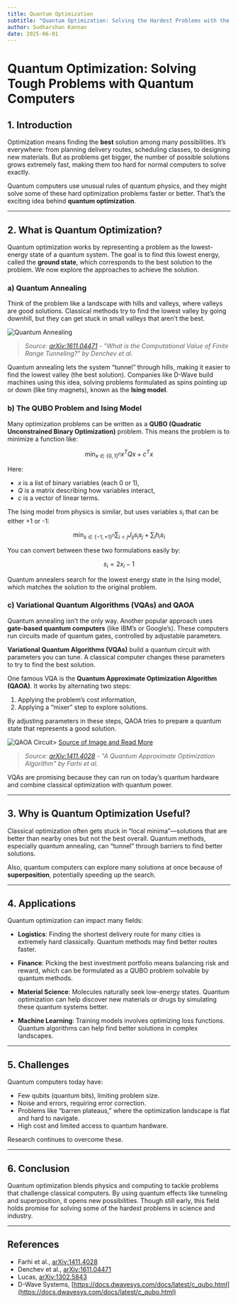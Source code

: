 ```yaml
---
title: Quantum Optimization
subtitle: "Quantum Optimization: Solving the Hardest Problems with the Weirdest Tools(medium)"
author: Sudharshan Kannan
date: 2025-06-01
---
```



# Quantum Optimization: Solving Tough Problems with Quantum Computers

## 1. Introduction

Optimization means finding the **best** solution among many possibilities. It’s everywhere: from planning delivery routes, scheduling classes, to designing new materials. But as problems get bigger, the number of possible solutions grows extremely fast, making them too hard for normal computers to solve exactly.

Quantum computers use unusual rules of quantum physics, and they might solve some of these hard optimization problems faster or better. That’s the exciting idea behind **quantum optimization**.

---

## 2. What is Quantum Optimization?

Quantum optimization works by representing a problem as the lowest-energy state of a quantum system. The goal is to find this lowest energy, called the **ground state**, which corresponds to the best solution to the problem. We now explore the approaches to achieve the solution.

### a) Quantum Annealing

Think of the problem like a landscape with hills and valleys, where valleys are good solutions. Classical methods try to find the lowest valley by going downhill, but they can get stuck in small valleys that aren’t the best.

![Quantum Annealing](../../../assets/post/qoptimization/yourimage.png) 

> *Source: [arXiv:1611.04471](https://arxiv.org/abs/1611.04471) - "What is the Computational Value of Finite Range Tunneling?" by Denchev et al.*

Quantum annealing lets the system “tunnel” through hills, making it easier to find the lowest valley (the best solution). Companies like D-Wave build machines using this idea, solving problems formulated as spins pointing up or down (like tiny magnets), known as the **Ising model**.

### b) The QUBO Problem and Ising Model

Many optimization problems can be written as a **QUBO (Quadratic Unconstrained Binary Optimization)** problem. This means the problem is to minimize a function like:

$$
\min_{x \in \{0,1\}^n} x^T Q x + c^T x
$$

Here:

- $x$ is a list of binary variables (each 0 or 1),
- $Q$ is a matrix describing how variables interact,
- $c$ is a vector of linear terms.

The Ising model from physics is similar, but uses variables $s_i$ that can be either +1 or -1:

$$
\min_{s \in \{-1, +1\}^n} \sum_{i < j} J_{ij} s_i s_j + \sum_i h_i s_i
$$

You can convert between these two formulations easily by:

$$
s_i = 2 x_i - 1
$$

Quantum annealers search for the lowest energy state in the Ising model, which matches the solution to the original problem.

### c) Variational Quantum Algorithms (VQAs) and QAOA

Quantum annealing isn’t the only way. Another popular approach uses **gate-based quantum computers** (like IBM’s or Google’s). These computers run circuits made of quantum gates, controlled by adjustable parameters.

**Variational Quantum Algorithms (VQAs)** build a quantum circuit with parameters you can tune. A classical computer changes these parameters to try to find the best solution.

One famous VQA is the **Quantum Approximate Optimization Algorithm (QAOA)**. It works by alternating two steps:

1. Applying the problem’s cost information,
2. Applying a “mixer” step to explore solutions.

By adjusting parameters in these steps, QAOA tries to prepare a quantum state that represents a good solution.

![QAOA Circuit](https://quantumai.google/cirq/experiments/qaoa/images/qaoa_circuit.png)> [Source of Image and Read More](https://quantumai.google/cirq/experiments/qaoa/example_problems)

> *Source: [arXiv:1411.4028](https://arxiv.org/abs/1411.4028) - "A Quantum Approximate Optimization Algorithm" by Farhi et al.*

VQAs are promising because they can run on today’s quantum hardware and combine classical optimization with quantum power.

---

## 3. Why is Quantum Optimization Useful?

Classical optimization often gets stuck in “local minima”—solutions that are better than nearby ones but not the best overall. Quantum methods, especially quantum annealing, can “tunnel” through barriers to find better solutions.

Also, quantum computers can explore many solutions at once because of **superposition**, potentially speeding up the search.

---

## 4. Applications

Quantum optimization can impact many fields:

- **Logistics**: Finding the shortest delivery route for many cities is extremely hard classically. Quantum methods may find better routes faster.
  
- **Finance**: Picking the best investment portfolio means balancing risk and reward, which can be formulated as a QUBO problem solvable by quantum methods.

- **Material Science**: Molecules naturally seek low-energy states. Quantum optimization can help discover new materials or drugs by simulating these quantum systems better.

- **Machine Learning**: Training models involves optimizing loss functions. Quantum algorithms can help find better solutions in complex landscapes.

---

## 5. Challenges

Quantum computers today have:

- Few qubits (quantum bits), limiting problem size.
- Noise and errors, requiring error correction.
- Problems like “barren plateaus,” where the optimization landscape is flat and hard to navigate.
- High cost and limited access to quantum hardware.

Research continues to overcome these.

---

## 6. Conclusion

Quantum optimization blends physics and computing to tackle problems that challenge classical computers. By using quantum effects like tunneling and superposition, it opens new possibilities. Though still early, this field holds promise for solving some of the hardest problems in science and industry.

---

## References

- Farhi et al., [arXiv:1411.4028](https://arxiv.org/abs/1411.4028)  
- Denchev et al., [arXiv:1611.04471](https://arxiv.org/abs/1611.04471)  
- Lucas, [arXiv:1302.5843](https://arxiv.org/abs/1302.5843)  
- D-Wave Systems, [https://docs.dwavesys.com/docs/latest/c_qubo.html](https://docs.dwavesys.com/docs/latest/c_qubo.html)
